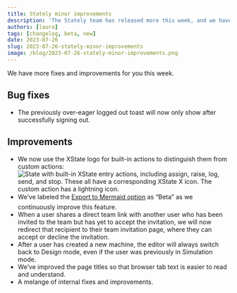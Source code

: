 ```yaml
---
title: Stately minor improvements
description: 'The Stately team has released more this week, and we have even more fixes and improvements for you.'
authors: [laura]
tags: [changelog, beta, new]
date: 2023-07-26
slug: 2023-07-26-stately-minor-improvements
image: /blog/2023-07-26-stately-minor-improvements.png
---
```


We have more fixes and improvements for you this week.

<!--truncate-->

## Bug fixes

- The previously over-eager logged out toast will now only show after successfully signing out.

## Improvements

- We now use the XState logo for built-in actions to distinguish them from custom actions:
  ![State with built-in XState entry actions, including assign, raise, log, send, and stop. These all have a corresponding XState X icon. The custom action has a lightning icon.](https://canny.io/images/15c535b6fcbcfe8213cac46cbf38947c.png)
- We’ve labeled the [Export to Mermaid option](https://feedback.stately.ai/changelog/export-to-mermaid) as “Beta” as we continuously improve this feature.
- When a user shares a direct team link with another user who has been invited to the team but has yet to accept the invitation, we will now redirect that recipient to their team invitation page, where they can accept or decline the invitation.
- After a user has created a new machine, the editor will always switch back to Design mode, even if the user was previously in Simulation mode.
- We’ve improved the page titles so that browser tab text is easier to read and understand.
- A melange of internal fixes and improvements.
